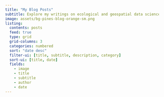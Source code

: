 ```yaml
---
title: "My Blog Posts"
subtitle: Explore my writings on ecological and geospatial data science.
image: assets/bg-pines-blog-orange-sm.png
listing:
  contents: posts
  feed: true
  type: grid
  grid-columns: 3
  categories: numbered
  sort: "date desc"
  filter-ui: [title, subtitle, description, category]
  sort-ui: [title, date]
  fields: 
    - image
    - title
    - subtitle
    - author
    - date
---
```



